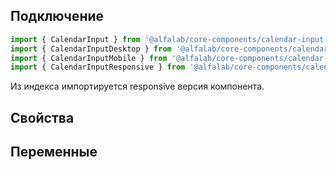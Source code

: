 
## Подключение

```jsx
import { CalendarInput } from '@alfalab/core-components/calendar-input';
import { CalendarInputDesktop } from '@alfalab/core-components/calendar-input/desktop';
import { CalendarInputMobile } from '@alfalab/core-components/calendar-input/mobile';
import { CalendarInputResponsive } from '@alfalab/core-components/calendar-input/responsive';
```
Из индекса импортируется responsive версия компонента.

## Свойства

<ArgsTable of={CalendarInputTS} />

## Переменные

<CssVars css={styles} />
